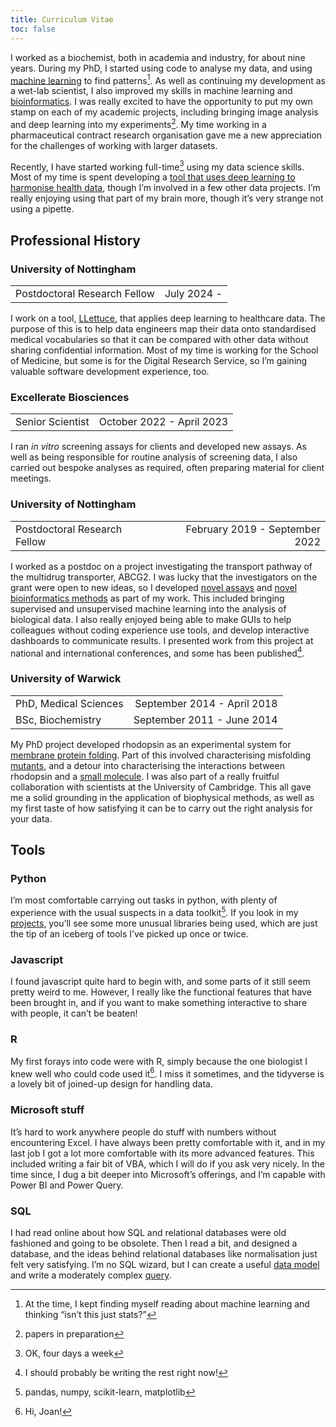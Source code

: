 ```yaml
---
title: Curriculum Vitae
toc: false
---
```

I worked as a biochemist, both in academia and industry, for about nine years. During my PhD, I started using code to analyse my data, and using [machine learning](papers/pSRII_abs.qmd) to find patterns^[At the time, I kept finding myself reading about machine learning and thinking "isn't this just stats?"]. As well as continuing my development as a wet-lab scientist, I also improved my skills in machine learning and [bioinformatics](papers/functional divergence.qmd). I was really excited to have the opportunity to put my own stamp on each of my academic projects, including bringing image analysis and deep learning into my experiments^[papers in preparation]. My time working in a pharmaceutical contract research organisation gave me a new appreciation for the challenges of working with larger datasets.

Recently, I have started working full-time^[OK, four days a week] using my data science skills. Most of my time is spent developing a [tool that uses deep learning to harmonise health data](https://health-informatics-uon.github.io/lettuce), though I'm involved in a few other data projects. I'm really enjoying using that part of my brain more, though it's very strange not using a pipette.


## Professional History

### University of Nottingham
 | |
 :---|---:|
Postdoctoral Research Fellow | July 2024 - |

I work on a tool, [LLettuce](https://health-informatics-uon.github.io/lettuce), that applies deep learning to healthcare data. The purpose of this is to help data engineers map their data onto standardised medical vocabularies so that it can be compared with other data without sharing confidential information. Most of my time is working for the School of Medicine, but some is for the Digital Research Service, so I'm gaining valuable software development experience, too.

### Excellerate Biosciences
 | |
:---|---:|
 Senior Scientist | October 2022 - April 2023 |

I ran *in vitro* screening assays for clients and developed new assays. As well as being responsible for routine analysis of screening data, I also carried out bespoke analyses as required, often preparing material for client meetings.


### University of Nottingham
 | |
:---|---:|
Postdoctoral Research Fellow | February 2019 - September 2022

I worked as a postdoc on a project investigating the transport pathway of the multidrug transporter, ABCG2. I was lucky that the investigators on the grant were open to new ideas, so I developed [novel assays](papers/abcg2_tr-fret.qmd) and [novel bioinformatics methods](papers/functional divergence.qmd) as part of my work. This included bringing supervised and unsupervised machine learning into the analysis of biological data. I also really enjoyed being able to make GUIs to help colleagues without coding experience use tools, and develop interactive dashboards to communicate results. I presented work from this project at national and international conferences, and some has been published^[I should probably be writing the rest right now!].

### University of Warwick
 | |
:---|---:|
PhD, Medical Sciences | September 2014 - April 2018
BSc, Biochemistry | September 2011 - June 2014

My PhD project developed rhodopsin as an experimental system for [membrane protein folding](papers/rhodopsin_encyclopedia.qmd). Part of this involved characterising misfolding [mutants](papers/retinitis_pigmentosa_mutants.qmd), and a detour into characterising the interactions between rhodopsin and a [small molecule](papers/chlorin_e6.qmd). I was also part of a really fruitful collaboration with scientists at the University of Cambridge. This all gave me a solid grounding in the application of biophysical methods, as well as my first taste of how satisfying it can be to carry out the right analysis for your data.

## Tools

### Python
I'm most comfortable carrying out tasks in python, with plenty of experience with the usual suspects in a data toolkit^[pandas, numpy, scikit-learn, matplotlib]. If you look in my [projects](data-analysis/index.qmd), you'll see some more unusual libraries being used, which are just the tip of an iceberg of tools I've picked up once or twice.

### Javascript
I found javascript quite hard to begin with, and some parts of it still seem pretty weird to me. However, I really like the functional features that have been brought in, and if you want to make something interactive to share with people, it can't be beaten!

### R
My first forays into code were with R, simply because the one biologist I knew well who could code used it^[Hi, Joan!]. I miss it sometimes, and the tidyverse is a lovely bit of joined-up design for handling data.

### Microsoft stuff
It's hard to work anywhere people do stuff with numbers without encountering Excel. I have always been pretty comfortable with it, and in my last job I got a lot more comfortable with its more advanced features. This included writing a fair bit of VBA, which I will do if you ask very nicely. In the time since, I dug a bit deeper into Microsoft's offerings, and I'm capable with Power BI and Power Query.

### SQL
I had read online about how SQL and relational databases were old fashioned and going to be obsolete. Then I read a bit, and designed a database, and the ideas behind relational databases like normalisation just felt very satisfying. I'm no SQL wizard, but I can create a useful [data model](data-analysis/spreadsheet_prison_database.qmd) and write a moderately complex [query](data-analysis/prison_map_move_from_plotly.qmd).
